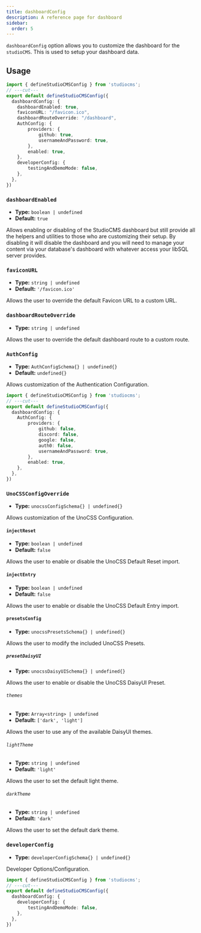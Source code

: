 ```yaml
---
title: dashboardConfig
description: A reference page for dashboard
sidebar:
  order: 5
---
```


`dashboardConfig` option allows you to customize the dashboard for the `studioCMS`. This is used to setup your dashboard data.

## Usage

```ts twoslash {2-16} title="studiocms.config.mjs"
import { defineStudioCMSConfig } from 'studiocms';
// ---cut---
export default defineStudioCMSConfig({
  dashboardConfig: {
    dashboardEnabled: true,
    faviconURL: "/favicon.ico",
    dashboardRouteOverride: "/dashboard",
    AuthConfig: {
        providers: {
            github: true,
            usernameAndPassword: true,
        },
        enabled: true,
    },
    developerConfig: {
        testingAndDemoMode: false,
    },
  },
})
```

### `dashboardEnabled`

- **Type:** `boolean | undefined`
- **Default:** `true`

Allows enabling or disabling of the StudioCMS dashboard but still provide all the helpers and utilities to those who are customizing their setup. By disabling it will disable the dashboard and you will need to manage your content via your database's dashboard with whatever access your libSQL server provides.


### `faviconURL`

- **Type:** `string | undefined`
- **Default:** `'/favicon.ico'`

Allows the user to override the default Favicon URL to a custom URL.

### `dashboardRouteOverride`

- **Type:** `string | undefined`

Allows the user to override the default dashboard route to a custom route.

### `AuthConfig`

- **Type:** `AuthConfigSchema{} | undefined{}`
- **Default:** `undefined{}`

Allows customization of the Authentication Configuration.

```ts twoslash {3-12} title="studiocms.config.mjs"
import { defineStudioCMSConfig } from 'studiocms';
// ---cut---
export default defineStudioCMSConfig({
  dashboardConfig: {
    AuthConfig: {
        providers: {
            github: false,
            discord: false,
            google: false,
            auth0: false,
            usernameAndPassword: true,
        },
        enabled: true,
    },
  },
})
```

### `UnoCSSConfigOverride`

- **Type:** `unocssConfigSchema{} | undefined{}`

Allows customization of the UnoCSS Configuration.

#### `injectReset`

- **Type:** `boolean | undefined`
- **Default:** `false`

Allows the user to enable or disable the UnoCSS Default Reset import.

#### `injectEntry`

- **Type:** `boolean | undefined`
- **Default:** `false`

Allows the user to enable or disable the UnoCSS Default Entry import.

#### `presetsConfig`

- **Type:** `unocssPresetsSchema{} | undefined{}`

Allows the user to modify the included UnoCSS Presets.

##### `presetDaisyUI`

- **Type:** `unocssDaisyUISchema{} | undefined{}`

Allows the user to enable or disable the UnoCSS DaisyUI Preset.

###### `themes`

- **Type:** `Array<string> | undefined`
- **Default:** `['dark', 'light']`

Allows the user to use any of the available DaisyUI themes.

###### `lightTheme`

- **Type:** `string | undefined`
- **Default:** `'light'`

Allows the user to set the default light theme.

###### `darkTheme`

- **Type:** `string | undefined`
- **Default:** `'dark'`

Allows the user to set the default dark theme.

### `developerConfig`

- **Type:** `developerConfigSchema{} | undefined{}`

Developer Options/Configuration.

```ts twoslash {3-5} title="studiocms.config.mjs"
import { defineStudioCMSConfig } from 'studiocms';
// ---cut---
export default defineStudioCMSConfig({
  dashboardConfig: {
    developerConfig: {
        testingAndDemoMode: false,
    },
  },
})
```
